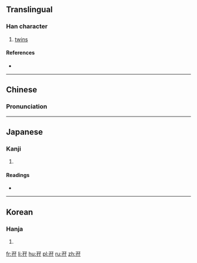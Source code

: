 {{character info/new}}
==Translingual==

===Han character===
{{Han char|rn=39|rad=子|as=03|sn=6|four=17447|canj=NDND|ids=⿰子子}}

# [[twin]]s

====References====
* {{Han ref|kx=0277.170|dkj=06941|dj=0545.060|hdz=21011.010|uh=5B56|ud=23382|bh=C9D3|bd=51667}}

----

==Chinese==
{{zh-forms}}

===Pronunciation===
{{zh-pron
|m=mā,zī
|c=maa1
|mc=y
|oc=y
|ma=
|cat=n
}}

----

==Japanese==

===Kanji===
{{ja-kanji|grade=|rs=子03}}

# {{defn|lang=ja|sort=子03}}

====Readings====
* {{ja-readings|on=[[し]] (shi), [[じ]] (ji)|kun=[[ふたご]] (futago)}}

----

==Korean==

===Hanja===
{{ko-hanja|hangeul=자|rv=ja|mr=cha}}

# {{defn|lang=ko|sort=子03}}

[[fr:孖]]
[[li:孖]]
[[hu:孖]]
[[pl:孖]]
[[ru:孖]]
[[zh:孖]]